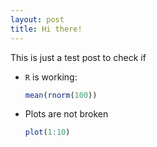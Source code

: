 ```yaml
---
layout: post
title: Hi there!
---
```


This is just a test post to check if

* `R` is working:
  ```r
  mean(rnorm(100))
  ```
* Plots are not broken
  ```r
  plot(1:10)
  ```
